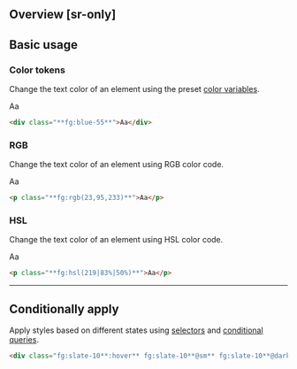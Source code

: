 ## Overview [sr-only]
<Overview/>

## Basic usage
### Color tokens
Change the text color of an element using the preset [color variables](/docs/colors).
<Demo>
    <div className="fg:code-blue font:56 font:heavy">Aa</div>
</Demo>
```html
<div class="**fg:blue-55**">Aa</div>
```

### RGB
Change the text color of an element using RGB color code.
<Demo>
    <div className="fg:code-blue font:56 font:heavy">Aa</div>
</Demo>
```html
<p class="**fg:rgb(23,95,233)**">Aa</p>
```

### HSL
Change the text color of an element using HSL color code.
<Demo>
    <div className="fg:code-blue font:56 font:heavy">Aa</div>
</Demo>
```html
<p class="**fg:hsl(219|83%|50%)**">Aa</p>
```

---

## Conditionally apply
Apply styles based on different states using [selectors](/docs/state-selectors) and [conditional queries](/docs/conditional-queries).
```html
<div class="fg:slate-10**:hover** fg:slate-10**@sm** fg:slate-10**@dark** fg:slate-10**@print**">…</div>
```


